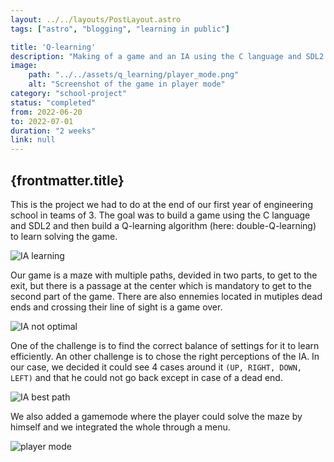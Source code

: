 ```yaml
---
layout: ../../layouts/PostLayout.astro
tags: ["astro", "blogging", "learning in public"]

title: 'Q-learning'
description: "Making of a game and an IA using the C language and SDL2 to find the exit of a maze via the quickest path."
image:
    path: "../../assets/q_learning/player_mode.png"
    alt: "Screenshot of the game in player mode"
category: "school-project"
status: "completed"
from: 2022-06-20
to: 2022-07-01
duration: "2 weeks"
link: null
---
```


## {frontmatter.title}

This is the project we had to do at the end of our first year of engineering school in teams of 3. The goal was to build a game using the C language and SDL2 and then build a Q-learning algorithm (here: double-Q-learning) to learn solving the game.


![IA learning](../../assets/q_learning/ia_learning.gif "The IA at its first stages of learning.")


Our game is a maze with multiple paths, devided in two parts, to get to the exit, but there is a passage at the center which is mandatory to get to the second part of the game. There are also ennemies located in mutiples dead ends and crossing their line of sight is a game over.


![IA not optimal](../../assets/q_learning/ia_not_optimal_path.gif "The IA finds the exit but not via the optimal way.")


One of the challenge is to find the correct balance of settings for it to learn efficiently. An other challenge is to chose the right perceptions of the IA. In our case, we decided it could see 4 cases around it <code>(UP, RIGHT, DOWN, LEFT)</code> and that he could not go back except in case of a dead end.


![IA best path](../../assets/q_learning/ia_best_path.gif "The IA after it learned during enough time.")


We also added a gamemode where the player could solve the maze by himself and we integrated the whole through a menu.


![player mode](../../assets/q_learning/player_mode.png "Images of the player mode with updated graphics.")
